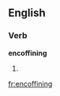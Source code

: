 ==English==

===Verb===
'''encoffining'''

# {{present participle of|[[encoffin]]}}

[[fr:encoffining]]
